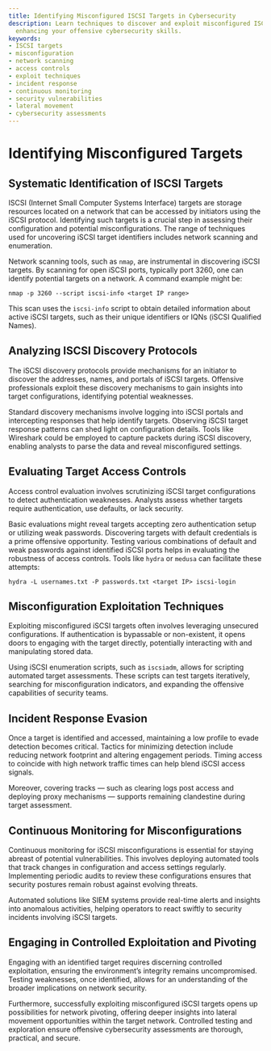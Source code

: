 ```yaml
---
title: Identifying Misconfigured ISCSI Targets in Cybersecurity
description: Learn techniques to discover and exploit misconfigured ISCSI targets,
  enhancing your offensive cybersecurity skills.
keywords:
- ISCSI targets
- misconfiguration
- network scanning
- access controls
- exploit techniques
- incident response
- continuous monitoring
- security vulnerabilities
- lateral movement
- cybersecurity assessments
---
```


# Identifying Misconfigured Targets

## Systematic Identification of ISCSI Targets

ISCSI (Internet Small Computer Systems Interface) targets are storage resources located on a network that can be accessed by initiators using the iSCSI protocol. Identifying such targets is a crucial step in assessing their configuration and potential misconfigurations. The range of techniques used for uncovering iSCSI target identifiers includes network scanning and enumeration.

Network scanning tools, such as `nmap`, are instrumental in discovering iSCSI targets. By scanning for open iSCSI ports, typically port 3260, one can identify potential targets on a network. A command example might be:

```shell
nmap -p 3260 --script iscsi-info <target IP range>
```

This scan uses the `iscsi-info` script to obtain detailed information about active iSCSI targets, such as their unique identifiers or IQNs (iSCSI Qualified Names).

## Analyzing ISCSI Discovery Protocols

The iSCSI discovery protocols provide mechanisms for an initiator to discover the addresses, names, and portals of iSCSI targets. Offensive professionals exploit these discovery mechanisms to gain insights into target configurations, identifying potential weaknesses. 

Standard discovery mechanisms involve logging into iSCSI portals and intercepting responses that help identify targets. Observing iSCSI target response patterns can shed light on configuration details. Tools like Wireshark could be employed to capture packets during iSCSI discovery, enabling analysts to parse the data and reveal misconfigured settings.

## Evaluating Target Access Controls

Access control evaluation involves scrutinizing iSCSI target configurations to detect authentication weaknesses. Analysts assess whether targets require authentication, use defaults, or lack security.

Basic evaluations might reveal targets accepting zero authentication setup or utilizing weak passwords. Discovering targets with default credentials is a prime offensive opportunity. Testing various combinations of default and weak passwords against identified iSCSI ports helps in evaluating the robustness of access controls. Tools like `hydra` or `medusa` can facilitate these attempts:

```shell
hydra -L usernames.txt -P passwords.txt <target IP> iscsi-login
```

## Misconfiguration Exploitation Techniques

Exploiting misconfigured iSCSI targets often involves leveraging unsecured configurations. If authentication is bypassable or non-existent, it opens doors to engaging with the target directly, potentially interacting with and manipulating stored data.

Using iSCSI enumeration scripts, such as `iscsiadm`, allows for scripting automated target assessments. These scripts can test targets iteratively, searching for misconfiguration indicators, and expanding the offensive capabilities of security teams.

## Incident Response Evasion

Once a target is identified and accessed, maintaining a low profile to evade detection becomes critical. Tactics for minimizing detection include reducing network footprint and altering engagement periods. Timing access to coincide with high network traffic times can help blend iSCSI access signals.

Moreover, covering tracks — such as clearing logs post access and deploying proxy mechanisms — supports remaining clandestine during target assessment.

## Continuous Monitoring for Misconfigurations

Continuous monitoring for iSCSI misconfigurations is essential for staying abreast of potential vulnerabilities. This involves deploying automated tools that track changes in configuration and access settings regularly. Implementing periodic audits to review these configurations ensures that security postures remain robust against evolving threats.

Automated solutions like SIEM systems provide real-time alerts and insights into anomalous activities, helping operators to react swiftly to security incidents involving iSCSI targets.

## Engaging in Controlled Exploitation and Pivoting

Engaging with an identified target requires discerning controlled exploitation, ensuring the environment’s integrity remains uncompromised. Testing weaknesses, once identified, allows for an understanding of the broader implications on network security.

Furthermore, successfully exploiting misconfigured iSCSI targets opens up possibilities for network pivoting, offering deeper insights into lateral movement opportunities within the target network. Controlled testing and exploration ensure offensive cybersecurity assessments are thorough, practical, and secure.